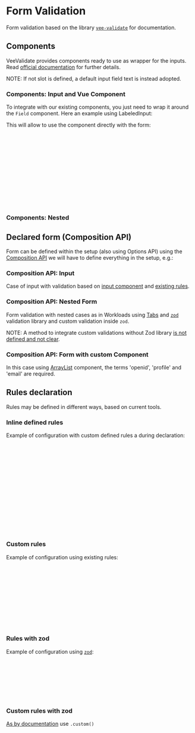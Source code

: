 

<Meta title="Foundation/Form Validation"  />

# Form Validation

Form validation based on the library [`vee-validate`](https://vee-validate.logaretm.com/v4/guide/overview/) for documentation.

## Components

VeeValidate provides components ready to use as wrapper for the inputs. Read [official documentation](https://vee-validate.logaretm.com/v4/guide/components/validation/) for further details.

NOTE: If not slot is defined, a default input field text is instead adopted.

### Components: Input and Vue Component

To integrate with our existing components, you just need to wrap it around the `Field` component. Here an example using LabeledInput:

<Canvas of={FormComponentInput.Default} />

This will allow to use the component directly with the form:

```html
<script setup lang="ts">
  import { Form } from 'vee-validate
  import { LabeledInput } from '@shell/components/form';
  const value = ref(null as string | null);
</script>
<template>
  <Form>
    <LabeledInput
      v-model:value="value"
      :veerules="(value) => value ? true : 'This is required'"
    />
  </Form>
</template>
```

### Components: Nested

<Canvas of={FormComponentNested.Default} />

## Declared form (Composition API)

Form can be defined within the setup (also using Options API) using the [Composition API](https://vee-validate.logaretm.com/v4/guide/composition-api/getting-started/) we will have to define everything in the setup, e.g.:

### Composition API: Input

Case of input with validation based on [input component](/docs/stories-form-input--docs) and [existing rules](https://github.com/rancher/dashboard/blob/master/shell/utils/validators/formRules/index.ts).

<Canvas of={FormCompositionInput.Default} />

### Composition API: Nested Form 

Form validation with nested cases as in Workloads using [Tabs](/docs/stories-components-tab--docs) and [`zod`](https://zod.dev/) validation library and custom validation inside `zod`.

NOTE: A method to integrate custom validations without Zod library [is not defined and not clear](https://github.com/logaretm/vee-validate/discussions).

<Canvas of={FormCompositionNested.Default} />

### Composition API: Form with custom Component

In this case using [ArrayList](https://rancher.github.io/storybook/?path=/docs/stories-components-arraylist--docs) component, the terms 'openid', 'profile' and 'email' are required.

<Canvas of={FormCompositionComponent.Default} />

## Rules declaration

Rules may be defined in different ways, based on current tools.

### Inline defined rules

Example of configuration with custom defined rules a during declaration:

```ts
import { useForm } from 'vee-validate';

setup() {
  const { errors: errVal, values, meta } = useForm({
    validationSchema: { name: (val: string) => val !== '' ? true : 'Field is required' },
    initialValues:    { name: '' },
  });
  const [name] = defineField('name');

  return {
    name,
    values,
    errVal,
    meta,
  };
},
```

### Custom rules

Example of configuration using existing rules:

```ts
import formRulesGenerator from '@shell/utils/validators/formRules/index';
import { useForm } from 'vee-validate';
import { useI18n } from '@shell/composables/useI18n';
import { useStore } from 'vuex';

const store = useStore();
const { t } = useI18n(store);
const validators = (key: string) => formRulesGenerator(t, { key });
useForm({
  validationSchema: { name: (val: string) => validators('name').required(val) ?? true },
});
```

### Rules with zod

Example of configuration using [`zod`](https://zod.dev/):

```ts
import * as zod from 'zod';
import { toTypedSchema } from '@vee-validate/zod';
import { useForm } from 'vee-validate';

useForm({
  validationSchema: toTypedSchema(zod.string().nonempty('Container name is required')),
});
```

### Custom rules with zod

[As by documentation](https://zod.dev/?id=custom-schemas) use `.custom()`

```ts
import * as zod from 'zod';
import { useForm } from 'vee-validate';
import { toTypedSchema } from '@vee-validate/zod';

const store = useStore();
const { t } = useI18n(store);
const validators = (key: string) => formRulesGenerator(t, { key });
useForm({
  validationSchema: toTypedSchema(zod.custom((val) => validators('Container name').required(val))),
});
```
